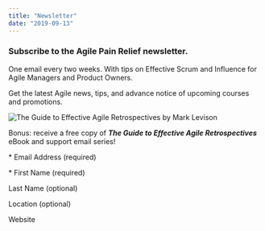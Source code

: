 ```yaml
---
title: "Newsletter"
date: "2019-09-13"
---
```


### Subscribe to the Agile Pain Relief newsletter.

One email every two weeks. With tips on Effective Scrum and Influence for Agile Managers and Product Owners.

Get the latest Agile news, tips, and advance notice of upcoming courses and promotions.

![The Guide to Effective Agile Retrospectives by Mark Levison](src/content/page/newsletter/images/The-Guide-to-Effective-Agile-Retrospectives-temp-book-cover-791x1024.jpg)

​Bonus: receive a free copy of _**The Guide to Effective Agile Retrospectives**_ eBook and support email series!

\* Email Address (required) 

\* First Name (required) 

Last Name (optional) 

Location (optional) 

Website
